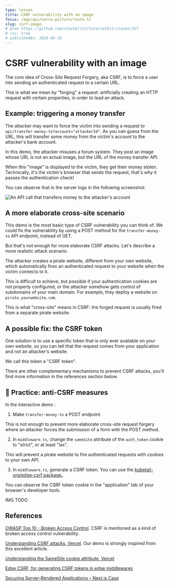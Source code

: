 ```yaml
---
type: lesson
title: CSRF vulnerability with an image
focus: /app/api/serve-picture/route.ts
slug: csrf-image
# @see https://github.com/stackblitz/tutorialkit/issues/327
# rss: true
# publishedAt: 2024-09-10
---
```


# CSRF vulnerability with an image

The core idea of Cross-Site Request Forgery, aka CSRF,
is to force a user into sending an authenticated request to a certain URL.

This is what we mean by "forging" a request: 
artificially creating an HTTP request with certain properties, 
in order to lead an attack.

## Example: triggering a money transfer

The attacker may want to force the victim
into sending a request to `api/transfer-money-to?account="attackerId"`.
As you can guess from the URL, 
this will transfer some money from the victim's account 
to the attacker's bank account.

In this demo, the attacker misuses a forum system.
They post an image whose URL is not an actual image, 
but the URL of the money transfer API.

When this "image" is displayed to the victim, 
they get their money stolen. 
Technically, it's the victim's browser that sends the request,
that's why it passes the authentication check!

You can observe that in the server logs in the following screenshot:

![An API call that transfers money to the attacker's account](./money-transfer.png)


## A more elaborate cross-site scenario

This demo is the most basic type of CSRF vulnerability you can think of. 
We could fix the vulnerability by using a POST method for the `transfer-money-to`
API endpoint, instead of GET.

But that's not enough for more elaborate CSRF attacks. 
Let's describe a more realistic attack scenario.

The attacker creates a pirate website,
different from your own website,
which automatically fires an authenticated request to your website 
when the victim connects to it. 

This is difficult to achieve, 
but possible if your authentication cookies are not properly configured,
or the attacker somehow gets control of subdomains of your main domain.
For example, they deploy a website on `pirate.yourwebsite.com`.

This is what "cross-site" means in CSRF:
the forged request is usually fired from a separate pirate website.

## A possible fix: the CSRF token

One solution is to use a specific token that is only ever available on your own website,
so you can tell that the request comes from your application and not an attacker's website.

We call this token a "CSRF token".

There are other complementary mechanisms to prevent CSRF attacks, 
you'll find more information in the references section below.

## 🔨 Practice: anti-CSRF measures


<SkipPractice />

In the interactive demo :

1) Make `transfer-money-to` a POST endpoint

This is not enough to prevent more elaborate cross-site request forgery 
where an attacker forces the submission of a form with the POST method.

2) In `middleware.ts`, change the `sameSite` attribute of the `auth_token` cookie to "strict",
or at least "lax".

This will prevent a pirate website to fire authenticated requests with cookies to your own API.

3) In `middleware.ts`, generate a CSRF token. 
You can use the [kubetail-org/edge-csrf package.](https://github.com/kubetail-org/edge-csrf).

You can observe the CSRF token cookie in the "application" tab of your browser's developer tools.

IMG TODO
![]()

## References

[OWASP Top 10 - Broken Access Control](https://owasp.org/Top10/A01_2021-Broken_Access_Control/). 
CSRF is mentioned as a kind of broken access control vulnerability.

[Understanding CSRF attacks, Vercel](https://vercel.com/blog/understanding-csrf-attacks). Our demo is strongly inspired from this excellent article.

[Understanding the SameSite cookie attribute, Vercel](https://vercel.com/blog/understanding-the-samesite-cookie-attribute)

[Edge CSRF, for generating CSRF tokens in edge middlewares](https://github.com/kubetail-org/edge-csrf)

[Securing Server-Rendered Applications – Next.js Case](https://gitnation.com/contents/securing-server-rendered-applications-nextjs-case)


<BetaBanner />


<ReactAdvancedBanner />